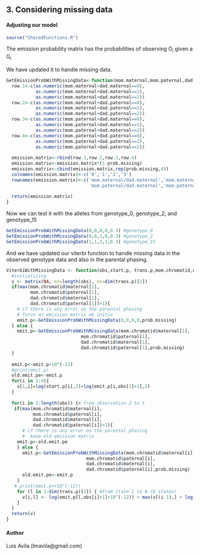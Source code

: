 3. Considering missing data
-----------------------------
#### Adjusting our model


```r

source("SharedFunctions.R")


```



The emission probability matrix has the probabilities of observing O~i~ given 
a G~i~

We have updated it to handle missing data.


```r
GetEmissionProbWithMissingData<-function(mom.maternal,mom.paternal,dad.maternal,dad.paternal,prob.missing){
  row.1<-c(as.numeric(mom.maternal+dad.maternal==0),
           as.numeric(mom.maternal+dad.maternal==1),
           as.numeric(mom.maternal+dad.maternal==2))
  row.2<-c(as.numeric(mom.maternal+dad.paternal==0),
           as.numeric(mom.maternal+dad.paternal==1),
           as.numeric(mom.maternal+dad.paternal==2)) 
  row.3<-c(as.numeric(mom.paternal+dad.maternal==0),
           as.numeric(mom.paternal+dad.maternal==1),
           as.numeric(mom.paternal+dad.maternal==2))
  row.4<-c(as.numeric(mom.paternal+dad.paternal==0),
           as.numeric(mom.paternal+dad.paternal==1),
           as.numeric(mom.paternal+dad.paternal==2))      
  
  emission.matrix<-rbind(row.1,row.2,row.3,row.4)
  emission.matrix<-emission.matrix*(1-prob.missing)
  emission.matrix<-cbind(emission.matrix,rep(prob.missing,4))
  colnames(emission.matrix)<-c('0','1','2','3')
  rownames(emission.matrix)<-c('mom.maternal/dad.maternal','mom.maternal/dad.paternal',
                               'mom.paternal/dad.maternal','mom.paternal/dad.paternal')
  
  return(emission.matrix)
}


```

Now we can test it with the alleles from genotype_0, genotype_2, and genotype_15
```r
GetEmissionProbWithMissingData(0,0,0,0,0.3) #genotype_0
GetEmissionProbWithMissingData(0,0,1,0,0.3) #genotype_2
GetEmissionProbWithMissingData(1,1,1,1,0.3) #genotype_15
```
And we have updated our viterbi function to handle missing data in the observed genotype data
and also in the parental phasing.

```r
ViterbiWithMissingData <- function(obs,start.p, trans.p,mom.chromatid,dad.chromatid,prob.missing) {
  #initializing
  v <- matrix(NA, nr=length(obs), nc=dim(trans.p)[1])
  if(max(mom.chromatid$maternal[1],
         mom.chromatid$paternal[1],
         dad.chromatid$maternal[1],
         dad.chromatid$paternal[1])>1){
    # if there is any error on the parental phasing
    # force an emission matrix ab initio
    emit.p<-GetEmissionProbWithMissingData(0,0,0,0,prob.missing)
  } else {
    emit.p<-GetEmissionProbWithMissingData(mom.chromatid$maternal[1],
                            mom.chromatid$paternal[1],
                            dad.chromatid$maternal[1],
                            dad.chromatid$paternal[1],prob.missing)
  }
  
  emit.p<-emit.p+10^(-12) 
  #print(emit.p)
  old.emit.pe<-emit.p
  for(i in 1:4){
    v[1,i]=log(start.p[i],2)+log(emit.p[i,obs[1]+1],2)
  }
  
  for(i in 2:length(obs)) {# from observation 2 to t
   if(max(mom.chromatid$maternal[i],
          mom.chromatid$paternal[i],
          dad.chromatid$maternal[i],
          dad.chromatid$paternal[i])>1){
      # if there is any error on the parental phasing
      #  keep old emission matrix
    emit.p<-old.emit.pe
    } else {
      emit.p<-GetEmissionProbWithMissingData(mom.chromatid$maternal[i],
                              mom.chromatid$paternal[i],
                              dad.chromatid$maternal[i],
                              dad.chromatid$paternal[i],prob.missing)
      old.emit.pe<-emit.p
    }
   # print(emit.p++10^(-12))
    for (l in 1:dim(trans.p)[1]) { #from state 1 to N (8 states)
      v[i,l] <- log(emit.p[l,obs[i]+1]+10^(-12)) + max(v[(i-1),] + log( trans.p[l,],2))
    }
  }   
  return(v) 
}
```

#### Author
Luis Avila (lmavila@gmail.com)
